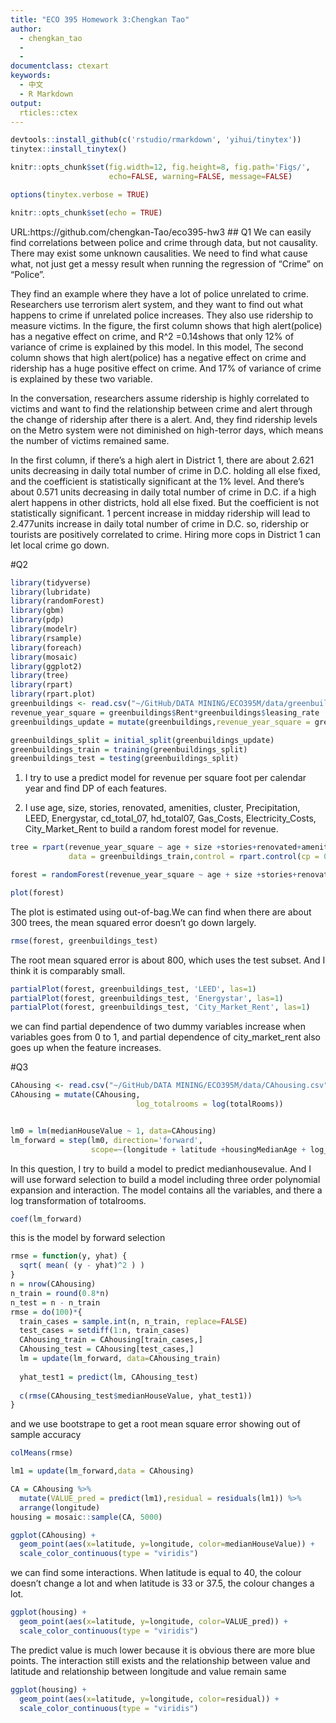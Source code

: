 ```yaml
---
title: "ECO 395 Homework 3:Chengkan Tao"
author:
  - chengkan_tao
  - 
  - 
documentclass: ctexart
keywords:
  - 中文
  - R Markdown
output:
  rticles::ctex
---
```

```r
devtools::install_github(c('rstudio/rmarkdown', 'yihui/tinytex'))
tinytex::install_tinytex()
```

```r
knitr::opts_chunk$set(fig.width=12, fig.height=8, fig.path='Figs/',
                      echo=FALSE, warning=FALSE, message=FALSE)
```

```r
options(tinytex.verbose = TRUE)
```

```r
knitr::opts_chunk$set(echo = TRUE)
```

URL:https://github.com/chengkan-Tao/eco395-hw3
## Q1
We can easily find correlations between police and crime through data, but not causality. There may exist some unknown causalities. We need to find what cause what, not just get a messy result when running the regression of "Crime" on "Police".

They find an example where they have a lot of police unrelated to crime. Researchers use terrorism alert system, and they want to find out what happens to crime if unrelated police increases. They also use ridership to measure victims.
In the figure, the first column shows that high alert(police) has a negative effect on crime, and R^2 =0.14shows that only 12% of variance of crime is explained by this model. In this model, 
The second column shows that high alert(police) has a negative effect on crime and ridership has a huge positive effect on crime. And 17% of variance of crime is explained by these two variable.

In the conversation, researchers assume ridership is highly correlated to victims and want to find the relationship between crime and alert through the change of ridership after there is a alert. And, they find ridership levels on the Metro system were not diminished on high-terror days, which means the number of victims remained same.

In the first column, if there's a high alert in District 1, there are about 2.621 units decreasing in daily total number of crime in D.C. holding all else fixed, and the coefficient is statistically significant at the 1% level.  And there's about 0.571 units decreasing in daily total number of crime in D.C.  if a high alert happens in other districts, hold all else fixed. But the coefficient is not statistically significant. 1 percent increase in midday ridership will lead to 2.477units increase in daily total number of crime in D.C. 
so, ridership or tourists are positively correlated to crime. Hiring more cops in District 1 can let local crime go down.


#Q2
```r
library(tidyverse)
library(lubridate)
library(randomForest)
library(gbm)
library(pdp)
library(modelr)
library(rsample)
library(foreach)
library(mosaic)
library(ggplot2)
library(tree)
library(rpart)
library(rpart.plot)
greenbuildings <- read.csv("~/GitHub/DATA MINING/ECO395M/data/greenbuildings.csv",header = TRUE)
revenue_year_square = greenbuildings$Rent*greenbuildings$leasing_rate
greenbuildings_update = mutate(greenbuildings,revenue_year_square = greenbuildings$Rent*greenbuildings$leasing_rate)

greenbuildings_split = initial_split(greenbuildings_update)
greenbuildings_train = training(greenbuildings_split)
greenbuildings_test = testing(greenbuildings_split)
```
1) I try to use a predict model for revenue per square foot per calendar year and find DP of each features.

2) I use age, size, stories, renovated, amenities, cluster, Precipitation, LEED, Energystar, cd_total_07, hd_total07, Gas_Costs, Electricity_Costs, City_Market_Rent to build a random forest model for revenue.






```r
tree = rpart(revenue_year_square ~ age + size +stories+renovated+amenities+ cluster+Precipitation+ LEED + Energystar+cd_total_07+hd_total07+Gas_Costs+Electricity_Costs + City_Market_Rent, 
             data = greenbuildings_train,control = rpart.control(cp = 0.00001))

forest = randomForest(revenue_year_square ~ age + size +stories+renovated+amenities+ cluster+Precipitation+ LEED + Energystar+cd_total_07+hd_total07+Gas_Costs+Electricity_Costs + City_Market_Rent, data = greenbuildings_train)

plot(forest)


```
The plot is estimated using out-of-bag.We can find when there are about 300 trees, the mean squared error doesn't go down largely.
```r
rmse(forest, greenbuildings_test)
```
The root mean squared error is about 800, which uses the test subset. And I think it is comparably small.




```r
partialPlot(forest, greenbuildings_test, 'LEED', las=1)
partialPlot(forest, greenbuildings_test, 'Energystar', las=1)
partialPlot(forest, greenbuildings_test, 'City_Market_Rent', las=1)

```
we can find partial dependence of two dummy variables increase when variables goes from 0 to 1, and partial dependence of city_market_rent also goes up when the feature increases.

#Q3
```r
CAhousing <- read.csv("~/GitHub/DATA MINING/ECO395M/data/CAhousing.csv")
CAhousing = mutate(CAhousing,
                            log_totalrooms = log(totalRooms))


lm0 = lm(medianHouseValue ~ 1, data=CAhousing)
lm_forward = step(lm0, direction='forward',
                  scope=~(longitude + latitude +housingMedianAge + log_totalrooms+totalBedrooms+population+households+medianIncome)^3)

```
In this question, I try to build a model to predict medianhousevalue. And I will use forward selection to build a model including three order polynomial expansion and interaction. The model contains all the variables, and there a log transformation of totalrooms.

```r
coef(lm_forward)

```
this is the model by forward selection



```r
rmse = function(y, yhat) {
  sqrt( mean( (y - yhat)^2 ) )
}
n = nrow(CAhousing)
n_train = round(0.8*n)
n_test = n - n_train
rmse = do(100)*{
  train_cases = sample.int(n, n_train, replace=FALSE)
  test_cases = setdiff(1:n, train_cases)
  CAhousing_train = CAhousing[train_cases,]
  CAhousing_test = CAhousing[test_cases,]
  lm = update(lm_forward, data=CAhousing_train)
 
  yhat_test1 = predict(lm, CAhousing_test)
  
  c(rmse(CAhousing_test$medianHouseValue, yhat_test1))
}

```
and we use bootstrape to get a root mean square error showing out of sample accuracy
```r
colMeans(rmse)
```





```r
lm1 = update(lm_forward,data = CAhousing)
```


```r
CA = CAhousing %>%
  mutate(VALUE_pred = predict(lm1),residual = residuals(lm1)) %>%
  arrange(longitude)
housing = mosaic::sample(CA, 5000)

ggplot(CAhousing) + 
  geom_point(aes(x=latitude, y=longitude, color=medianHouseValue)) + 
  scale_color_continuous(type = "viridis")
```

we can find some interactions. When latitude is equal to 40, the colour doesn't change a lot and when latitude is 33 or 37.5, the colour changes a lot. 
```r
ggplot(housing) + 
  geom_point(aes(x=latitude, y=longitude, color=VALUE_pred)) + 
  scale_color_continuous(type = "viridis")
```

The predict value is much lower because it is obvious there are more blue points. The interaction still exists and the relationship between value and latitude and relationship between longitude and value remain same
```r
ggplot(housing) + 
  geom_point(aes(x=latitude, y=longitude, color=residual)) + 
  scale_color_continuous(type = "viridis")
```

